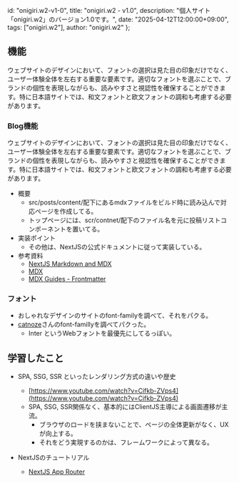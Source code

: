   id: "onigiri.w2-v1-0",
  title: "onigiri.w2 - v1.0",
  description: "個人サイト「onigiri.w2」のバージョン1.0です。",
  date: "2025-04-12T12:00:00+09:00",
  tags: ["onigiri.w2"],
  author: "onigiri.w2"
};



## 機能
ウェブサイトのデザインにおいて、フォントの選択は見た目の印象だけでなく、ユーザー体験全体を左右する重要な要素です。適切なフォントを選ぶことで、ブランドの個性を表現しながらも、読みやすさと視認性を確保することができます。特に日本語サイトでは、和文フォントと欧文フォントの調和も考慮する必要があります。

### Blog機能

ウェブサイトのデザインにおいて、フォントの選択は見た目の印象だけでなく、ユーザー体験全体を左右する重要な要素です。適切なフォントを選ぶことで、ブランドの個性を表現しながらも、読みやすさと視認性を確保することができます。特に日本語サイトでは、和文フォントと欧文フォントの調和も考慮する必要があります。
- 概要
  - src/posts/content/配下にあるmdxファイルをビルド時に読み込んで対応ページを作成してる。
  - トップページには、scr/contnet/配下のファイル名を元に投稿リストコンポーネントを置いてる。
- 実装ポイント
  - その他は、NextJSの公式ドキュメントに従って実装している。
- 参考資料
  - [NextJS Markdown and MDX](https://nextjs.org/docs/app/building-your-application/configuring/mdx)
  - [MDX](https://mdxjs.com/)
  - [MDX Guides - Frontmatter](https://mdxjs.com/guides/frontmatter/)


### フォント
- おしゃれなデザインのサイトのfont-familyを調べて、それをパクる。
- [catnoze](https://catnose.me/)さんのfont-famillyを調べてパクった。
  - Inter というWebフォントを最優先にしてるっぽい。



## 学習したこと
- SPA, SSG, SSR といったレンダリング方式の違いや歴史
  - [https://www.youtube.com/watch?v=Cifkb-ZVps4](https://www.youtube.com/watch?v=Cifkb-ZVps4)
  - SPA, SSG, SSR関係なく、基本的にはClientJS主導による画面遷移が主流。
    - ブラウザのロードを挟まないことで、ページの全体更新がなく、UXが向上する。
    - それをどう実現するのかは、フレームワークによって異なる。

- NextJSのチュートリアル
  - [NextJS App Router](https://nextjs.org/learn/dashboard-app)

